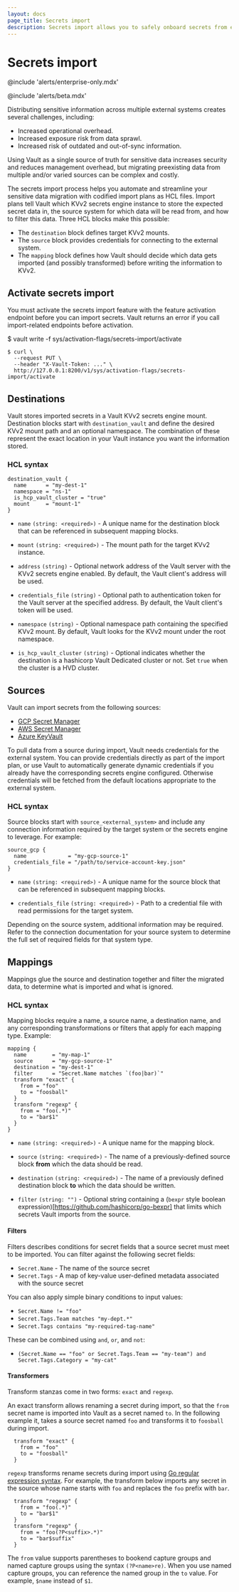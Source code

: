 ```yaml
---
layout: docs
page_title: Secrets import
description: Secrets import allows you to safely onboard secrets from external sources into Vault KV for management.
---
```



# Secrets import

@include 'alerts/enterprise-only.mdx'

@include 'alerts/beta.mdx'

Distributing sensitive information across multiple external systems creates
several challenges, including:

- Increased operational overhead.
- Increased exposure risk from data sprawl.
- Increased risk of outdated and out-of-sync information.

Using Vault as a single source of truth for sensitive data increases
security and reduces management overhead, but migrating preexisting data from multiple
and/or varied sources can be complex and costly.

The secrets import process helps you automate and streamline your sensitive data
migration with codified import plans as HCL files. Import plans tell Vault which KVv2 secrets
engine instance to store the expected secret data in, the source system for which data will be
read from, and how to filter this data. Three HCL blocks make this possible:

- The `destination` block defines target KVv2 mounts.
- The `source` block provides credentials for connecting to the external system.
- The `mapping` block defines how Vault should decide which data gets imported (and possibly
  transformed) before writing the information to KVv2.

## Activate secrets import

You must activate the secrets import feature with the feature activation
endpoint before you can import secrets. Vault returns an error if you call
import-related endpoints before activation.

<Tabs>
<Tab heading="CLI" group="cli">

$ vault write -f sys/activation-flags/secrets-import/activate

</Tab>
<Tab heading="API" group="api">

```shell-session
$ curl \
  --request PUT \
  --header "X-Vault-Token: ..." \
  http://127.0.0.1:8200/v1/sys/activation-flags/secrets-import/activate
```

</Tab>
</Tabs>

## Destinations

Vault stores imported secrets in a Vault KVv2 secrets engine mount. Destination
blocks start with `destination_vault` and define the desired KVv2 mount path and
an optional namespace. The combination of these represent the exact location in your
Vault instance you want the information stored.

### HCL syntax

```hcl
destination_vault {
  name      = "my-dest-1"
  namespace = "ns-1"
  is_hcp_vault_cluster = "true"
  mount     = "mount-1"
}
```

- `name` `(string: <required>)` - A unique name for the destination block that can
  be referenced in subsequent mapping blocks.

- `mount` `(string: <required>)` - The mount path for the target KVv2 instance.

- `address` `(string)` - Optional network address of the Vault server with the
  KVv2 secrets engine enabled. By default, the Vault client's address will be used.

- `credentials_file` `(string)` - Optional path to authentication token for the Vault
  server at the specified address. By default, the Vault client's token will be used.

- `namespace` `(string)` - Optional namespace path containing the specified KVv2
  mount. By default, Vault looks for the KVv2 mount under the root namespace.

- `is_hcp_vault_cluster` `(string)` - Optional indicates whether the destination is 
a hashicorp Vault Dedicated cluster or not. Set `true` when the cluster is a HVD cluster.

## Sources

Vault can import secrets from the following sources:
- [GCP Secret Manager](/vault/docs/import/gcpsm)
- [AWS Secret Manager](/vault/docs/import/awssm)
- [Azure KeyVault](/vault/docs/import/azurekv)

To pull data from a source during import, Vault needs credentials for the
external system. You can provide credentials directly as part of the import
plan, or use Vault to automatically generate dynamic credentials if you already
have the corresponding secrets engine configured.  Otherwise credentials will be
fetched from the default locations appropriate to the external system.

### HCL syntax

Source blocks start with `source_<external_system>` and include any connection
information required by the target system or the secrets engine to leverage. For example:

```hcl
source_gcp {
  name             = "my-gcp-source-1"
  credentials_file = "/path/to/service-account-key.json"
}
```

- `name` `(string: <required>)` - A unique name for the source block that can be
  referenced in subsequent mapping blocks.

- `credentials_file` `(string: <required>)` - Path to a credential file with
  read permissions for the target system.

Depending on the source system, additional information may be required. Refer to
the connection documentation for your source system to determine the full set of
required fields for that system type.

## Mappings

Mappings glue the source and destination together and filter the migrated data,
to determine what is imported and what is ignored.

### HCL syntax

Mapping blocks require a name, a source name, a destination name, and any corresponding
transformations or filters that apply for each mapping type. Example:

```hcl
mapping {
  name        = "my-map-1"
  source      = "my-gcp-source-1"
  destination = "my-dest-1"
  filter      = "Secret.Name matches `(foo|bar)`"
  transform "exact" {
    from = "foo"
    to = "foosball"
  }
  transform "regexp" {
    from = "foo(.*)"
    to = "bar$1"
  }
}
```

- `name` `(string: <required>)` - A unique name for the mapping block.

- `source` `(string: <required>)` - The name of a previously-defined source block
  **from** which the data should be read.

- `destination` `(string: <required>)` - The name of a previously defined
  destination block **to** which the data should be written.

- `filter` `(string: "")` - Optional string containing a (`bexpr` style boolean expression)[https://github.com/hashicorp/go-bexpr]
 that limits which secrets Vault imports from the source.

#### Filters

Filters describes conditions for secret fields that a source secret must meet to be imported. You can filter against the following secret fields:

- `Secret.Name` - The name of the source secret
- `Secret.Tags` - A map of key-value user-defined metadata associated with the source secret

You can also apply simple binary conditions to input values:

- `Secret.Name != "foo"`
- `Secret.Tags.Team matches "my-dept.*"`
- `Secret.Tags contains "my-required-tag-name"`

These can be combined using `and`, `or`, and `not`:

- `(Secret.Name == "foo" or Secret.Tags.Team == "my-team") and Secret.Tags.Category = "my-cat"`

#### Transformers

Transform stanzas come in two forms: `exact` and `regexp`.

An exact transform allows renaming a secret during import, so that the `from` secret name
is imported into Vault as a secret named `to`.  In the following example it, takes a source secret
named `foo` and transforms it to `foosball` during import.

```hcl
  transform "exact" {
    from = "foo"
    to = "foosball"
  }
```

`regexp` transforms rename secrets during import using
[Go regular expression syntax](https://github.com/google/re2/wiki/Syntax). For
example, the transform below imports any secret in the source whose name starts
with `foo` and replaces the `foo` prefix with `bar`.

```hcl
  transform "regexp" {
    from = "foo(.*)"
    to = "bar$1"
  }
  transform "regexp" {
    from = "foo(?P<suffix>.*)"
    to = "bar$suffix"
  }
```

The `from` value supports parentheses to bookend capture groups and named
capture groups using the syntax `(?P<name>re)`. When you use named capture
groups, you can reference the named group in the `to` value. For example,
`$name` instead of `$1`.